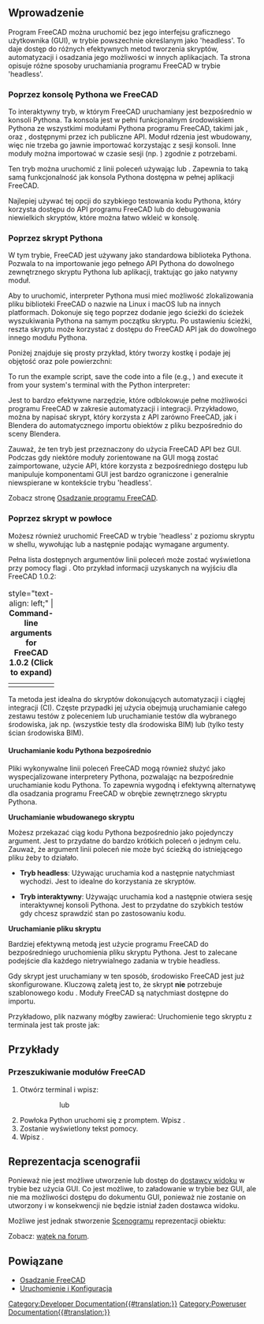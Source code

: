 <languages/>
{{TOCright}}

<span id="Introduction"></span>
==Wprowadzenie==

Program FreeCAD można uruchomić bez jego interfejsu graficznego użytkownika (GUI), w trybie powszechnie określanym jako 'headless'. To daje dostęp do różnych efektywnych metod tworzenia skryptów, automatyzacji i osadzania jego możliwości w innych aplikacjach. Ta strona opisuje różne sposoby uruchamiania programu FreeCAD w trybie 'headless'.

<span id="Via_the_FreeCAD_Python_Console"></span>
=== Poprzez konsolę Pythona we FreeCAD ===

To interaktywny tryb, w którym FreeCAD uruchamiany jest bezpośrednio w konsoli Pythona. Ta konsola jest w pełni funkcjonalnym środowiskiem Pythona ze wszystkimi modułami Pythona programu FreeCAD, takimi jak {{incode|Part}}, {{incode|BIM}} oraz {{incode|Draft}}, dostępnymi przez ich publiczne API. Moduł rdzenia {{incode|FreeCAD}} jest wbudowany, więc nie trzeba go jawnie importować korzystając z sesji konsoli. Inne moduły można importować w czasie sesji (np. {{incode|import Part}}) zgodnie z potrzebami.

Ten tryb można uruchomić z linii poleceń używając {{incode|FreeCAD -c}} lub {{incode|FreeCADCmd}}. Zapewnia to taką samą funkcjonalność jak konsola Pythona dostępna w pełnej aplikacji FreeCAD.

Najlepiej używać tej opcji do szybkiego testowania kodu Pythona, który korzysta  dostępu do API programu FreeCAD lub do debugowania niewielkich skryptów, które można łatwo wkleić w konsolę.

<span id="Via_Python_script"></span>
=== Poprzez skrypt Pythona ===

W tym trybie, FreeCAD jest używany jako standardowa biblioteka Pythona. Pozwala to na importowanie jego pełnego API Pythona do dowolnego zewnętrznego skryptu Pythona lub aplikacji, traktując go jako natywny moduł.

Aby to uruchomić, interpreter Pythona musi mieć możliwość zlokalizowania pliku biblioteki FreeCAD o nazwie {{incode|FreeCAD.so}} na Linux i macOS lub {{incode|FreeCAD.pyd}} na innych platformach. Dokonuje się tego poprzez dodanie jego ścieżki do ścieżek wyszukiwania Pythona na samym początku skryptu. Po ustawieniu ścieżki, reszta skryptu może korzystać z dostępu do FreeCAD API jak do dowolnego innego modułu Pythona.

Poniżej znajduje się prosty przykład, który tworzy kostkę i podaje jej objętość oraz pole powierzchni:

{{Code|code=
# Set the path to your FreeCAD installation
# Example for Linux:
# FREECADPATH = '/usr/lib/freecad/lib'
# Example for macOS:
# FREECADPATH = '/Applications/FreeCAD.app/Contents/Resources/lib'
# Example for Windows:
FREECADPATH = 'C:\\Program Files\\FreeCAD\\bin'
import sys
sys.path.append(FREECADPATH)

# The rest of the script can now import and use the FreeCAD API
import FreeCAD
import Part

# Create a simple geometric shape
my_box = Part.makeBox(10, 20, 30)

# Access its properties
print(f"The volume of the box is: {my_box.Volume}")
print(f"The area of the box is: {my_box.Area}")
}}

To run the example script, save the code into a file (e.g., {{incode|run_box.py}}) and execute it from your system's terminal with the Python interpreter:
{{Code|lang=bash|code=
$ python run_box.py
The volume of the box is: 6000.0
The area of the box is: 2200.0
}}

Jest to bardzo efektywne narzędzie, które odblokowuje pełne możliwości programu FreeCAD w zakresie automatyzacji i integracji. Przykładowo, można by napisać skrypt, który korzysta z API zarówno FreeCAD, jak i Blendera do automatycznego importu obiektów z pliku {{incode|.FCStd}} bezpośrednio do sceny Blendera.

Zauważ, że ten tryb jest przeznaczony do użycia FreeCAD API bez GUI. Podczas gdy niektóre moduły zorientowane na GUI mogą zostać zaimportowane, użycie API, które korzysta z bezpośredniego dostępu lub manipuluje komponentami GUI jest bardzo ograniczone i generalnie niewspierane w kontekście trybu 'headless'.

Zobacz stronę [[Embedding_FreeCAD/pl|Osadzanie programu FreeCAD]].

<span id="Via_shell_script"></span>
=== Poprzez skrypt w powłoce ===

Możesz również uruchomić FreeCAD w trybie 'headless' z poziomu skryptu w shellu, wywołując {{incode|FreeCAD -c}} lub {{incode|FreeCADCmd}} a następnie podając wymagane argumenty.

Pełna lista dostępnych argumentów linii poleceń może zostać wyświetlona przy pomocy flagi {{incode|--help}}. Oto przykład informacji uzyskanych na wyjściu dla FreeCAD 1.0.2:

{| class="wikitable mw-collapsible mw-collapsed" style="width:100%;"
|+ style="text-align: left;" | '''Command-line arguments for FreeCAD 1.0.2 (Click to expand)'''
|-
| {{Code|lang=bash|code=
$ FreeCAD -c --help
FreeCAD

For a detailed description see https://wiki.freecad.org/Start_up_and_Configuration

Usage: FreeCAD [options] File1 File2 ...

Allowed options:

Generic options:
  -v [ --version ]          Prints version string
  --verbose                 Prints verbose version string
  -h [ --help ]             Prints help message
  -c [ --console ]          Starts in console mode
  --response-file arg       Can be specified with '@name', too
  --dump-config             Dumps configuration
  --get-config arg          Prints the value of the requested configuration key
  --set-config arg          Sets the value of a configuration key
  --keep-deprecated-paths   If set then config files are kept on the old 
                            location

Configuration:
  -l [ --write-log ]        Writes FreeCAD.log to the user directory.
  --log-file arg            Unlike --write-log this allows logging to an 
                            arbitrary file
  -u [ --user-cfg ] arg     User config file to load/save user settings
  -s [ --system-cfg ] arg   System config file to load/save system settings
  -t [ --run-test ] arg     Run a given test case (use 0 (zero) to run all 
                            tests). If no argument is provided then return list
                            of all available tests.
  -r [ --run-open ] arg     Run a given test case (use 0 (zero) to run all 
                            tests). If no argument is provided then return list
                            of all available tests.  Keeps UI open after 
                            test(s) complete.
  -M [ --module-path ] arg  Additional module paths
  -E [ --macro-path ] arg   Additional macro paths
  -P [ --python-path ] arg  Additional python paths
  --disable-addon arg       Disable a given addon.
  --single-instance         Allow to run a single instance of the application
  --safe-mode               Force enable safe mode
  --pass arg                Ignores the following arguments and pass them 
                            through to be used by a script
}}
|}

Ta metoda jest idealna do skryptów dokonujących automatyzacji i ciągłej integracji (CI). Częste przypadki jej użycia obejmują uruchamianie całego zestawu testów z poleceniem {{incode|FreeCADCmd -t 0}} lub uruchamianie testów dla wybranego środowiska, jak np. {{incode|FreeCADCmd -t TestArch}} (wszystkie testy dla środowiska BIM) lub {{incode|FreeCADCmd -t TestArch.TestWall}} (tylko testy ścian środowiska BIM).

<span id="Executing_Python_code_directly"></span>
==== Uruchamianie kodu Pythona bezpośrednio ====

Pliki wykonywalne linii poleceń FreeCAD mogą również służyć jako wyspecjalizowane interpretery Pythona, pozwalając na bezpośrednie uruchamianie kodu Pythona. To zapewnia wygodną i efektywną alternatywę dla osadzania programu FreeCAD w obrębie zewnętrznego skryptu Pythona.

'''Uruchamianie wbudowanego skryptu'''

Możesz przekazać ciąg kodu Pythona bezpośrednio jako pojedynczy argument. Jest to przydatne do bardzo krótkich poleceń o jednym celu. Zauważ, że argument linii poleceń nie może być ścieżką do istniejącego pliku żeby to działało.

* '''Tryb headless''': Używając {{incode|FreeCADCmd}} uruchamia kod a następnie natychmiast wychodzi. Jest to idealne do korzystania ze skryptów.
{{Code|lang=bash|code=
$ FreeCADCmd "import Part; print(Part.makeBox(10,5,15).Volume)"
}}
* '''Tryb interaktywny''': Używając {{incode|FreeCAD -c}} uruchamia kod a następnie otwiera sesję interaktywnej konsoli Pythona. Jest to przydatne do szybkich testów gdy chcesz sprawdzić stan po zastosowaniu kodu.
{{Code|lang=bash|code=
$ FreeCAD -c "import Part; my_box = Part.makeBox(10,5,15)"
}}

'''Uruchamianie pliku skryptu'''

Bardziej efektywną metodą jest użycie programu FreeCAD do bezpośredniego uruchomienia pliku skryptu Pythona. Jest to zalecane podejście dla każdego nietrywialnego zadania w trybie headless.

{{Code|lang=bash|code=
$ FreeCADCmd /path/to/my_script.py
}}

Gdy skrypt jest uruchamiany w ten sposób, środowisko FreeCAD jest już skonfigurowane. Kluczową zaletą jest to, że skrypt '''nie''' potrzebuje szablonowego kodu {{incode|sys.path.append()}}. Moduły FreeCAD są natychmiast dostępne do importu.

Przykładowo, plik nazwany {{incode|create_box.py}} mógłby zawierać:
{{Code|lang=python|code=
import Part
# Moduł FreeCAD jest już dostępny, ale może być importowany jawnie
import FreeCAD

# Utwórz nowy dokument i dodaj do niego kostkę
doc = FreeCAD.newDocument()
box_obj = doc.addObject("Part::Box", "MyBox")
doc.recompute()

# Eksportuj część do pliku STEP
Part.export([box_obj], "my_box_model.step")

print("Box created and exported successfully to my_box_model.step")
}}
Uruchomienie tego skryptu z terminala jest tak proste jak:
{{Code|lang=bash|code=
$ FreeCADCmd create_box.py
Box created and exported successfully to my_box_model.step
}}

<span id="Examples"></span>
==Przykłady==

<span id="Searching_FreeCAD_modules"></span>
===Przeszukiwanie modułów FreeCAD===

# Otwórz terminal i wpisz:
#:{{incode|$ /path/to/FreeCAD -c}}
#::lub
#:{{incode|$ /ścieżka/do/FreeCADCmd}}
# Powłoka Python uruchomi się z promptem. Wpisz {{incode|help()}}.
# Zostanie wyświetlony tekst pomocy.
# Wpisz {{incode|modules freecad}}.

<span id="Scenegraph_representation"></span>
==Reprezentacja scenografii==

Ponieważ nie jest możliwe utworzenie lub dostęp do [[Viewprovider/pl|dostawcy widoku]] w trybie bez użycia GUI. Co jest możliwe, to załadowanie {{incode|FreeCADGui}} w trybie bez GUI, ale nie ma możliwości dostępu do dokumentu GUI, ponieważ nie zostanie on utworzony i w konsekwencji nie będzie istniał żaden dostawca widoku.

Możliwe jest jednak stworzenie [[Scenegraph/pl|Scenogramu]] reprezentacji obiektu:

{{Code|lang=python|code=
import FreeCADGui as Gui
from pivy import coin

Gui.setupWithoutGUI()
doc = App.newDocument()
obj = doc.addObject("Part::Box","Box")
doc.recompute()
view = Gui.subgraphFromObject(obj)
}}

Zobacz: [https://forum.freecad.org/viewtopic.php?f=10&t=55794&p=481586#p481586 wątek na forum].

<span id="Related"></span>
==Powiązane==

* [[Embedding_FreeCAD/pl#U.C5.BCywanie_FreeCAD_bez_GUI|Osadzanie FreeCAD]]
* [[Start_up_and_Configuration/pl#Uruchamianie_FreeCAD_bez_GUI|Uruchomienie i Konfiguracja]]


[[Category:Developer Documentation{{#translation:}}]]
[[Category:Poweruser Documentation{{#translation:}}]]